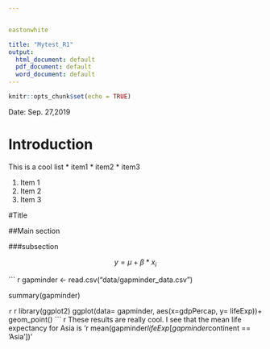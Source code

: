 ```yaml
---


eastonwhite

title: "Mytest_R1"
output:
  html_document: default
  pdf_document: default
  word_document: default
---
```


```r
knitr::opts_chunk$set(echo = TRUE)
```
Date: Sep. 27,2019

# Introduction
This is a cool list
* item1
* item2
* item3


1. Item 1
2. Item 2
3. Item 3


#Title



##Main section

###subsection


$$ y = \mu + \beta*x_i $$



``` r
gapminder <- read.csv("data/gapminder_data.csv")

summary(gapminder)


```r




``` r
library(ggplot2)
ggplot(data= gapminder, aes(x=gdpPercap, y= lifeExp))+ geom_point()
``` r



These results are really cool. I see that the mean life expectancy for Asia is 'r
mean(gapminder$lifeExp[gapminder$continent == 'Asia'])'
















